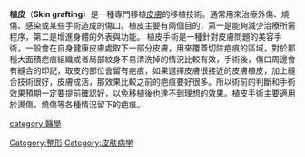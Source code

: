 {{Unreferenced|time=2020-11-12T08:58:21+00:00}}
{{medical}}
'''植皮'''（'''Skin grafting'''）是一種專門移植[[皮膚|皮膚]]的移植技術。通常用來治療外傷、燒傷、感染或某些手術造成的傷口。植皮主要有兩個目的，第一是能夠減少治療所需程序，第二是增進身體的外表與功能。
植皮手術是一種針對皮膚問題的美容手術，一般會在自身健康皮膚處取下一部分皮膚，用來覆蓋切除疤痕的區域，對於那種大面積疤痕組織或者局部紋身不易清洗掉的情況比較有效，手術後，傷口周邊會有縫合的印記，取皮的部位會留有疤痕，如果選擇皮膚很接近的皮膚植皮，加上縫合技術很好，皮膚成活，那效果比較之前的疤痕要好很多。所以術前的判斷和手術效果預期一定要提前確認好，以免移植後也達不到理想的效果。植皮手術主要適用於燙傷，燒傷等各種情況留下的疤痕。

{{醫學小作品}}


[[category:醫學|category:醫學]]
[[Category:整形|Category:整形]]
[[Category:皮肤病学|Category:皮肤病学]]